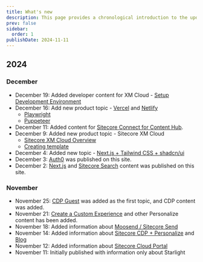 ```yaml
---
title: What's new
description: This page provides a chronological introduction to the updates of this site.
prev: false
sidebar:
  order: 1
publishDate: 2024-11-11
---
```


## 2024

### December

- December 19: Added developer content for XM Cloud - [Setup Development Environment](/en/xmcdeveloper/developer-environment/)
- December 16: Add new product topic - [Vercel](/en/vercel/overview/) and [Netlify](/en/netlify/overview/)
  - [Playwright](/en/vercel/playwright/)
  - [Puppeteer](/en/vercel/puppeteer/)
- December 11: Added content for [Sitecore Connect for Content Hub](/en/ch/connect-for-content-hub/).
- December 9: Added new product topic - Sitecore XM Cloud
  - [Sitecore XM Cloud Overview](/en/xmc/overview/)
  - [Creating template](/en/xmcdeveloper/create-template/)
- December 4: Added new topic - [Next.js + Tailwind CSS + shadcn/ui](/en/nextjs/shadcn-ui/)
- December 3: [Auth0](/en/tools/auth0/) was published on this site.
- December 2: [Next.js](/en/nextjs/overview/) and [Sitecore Search](/en/search/overview/) content was published on this site.

### November

- November 25: [CDP Guest](/en/cdp/guest/) was added as the first topic, and CDP content was added.
- November 21: [Create a Custom Experience](/en/personalize/create-custom-experience/) and other Personalize content has been added.
- November 18: Added information about [Moosend / Sitecore Send](/en/send/overview/)
- November 14: Added information about [Sitecore CDP + Personalize](/en/cdp-personalize/overview/) and [Blog](/en/blog/)
- November 12: Added information about [Sitecore Cloud Portal](/en/cloud-portal/overview/)
- November 11: Initially published with information only about Starlight

